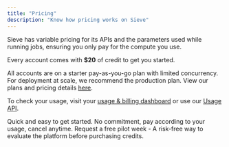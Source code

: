 ```yaml
---
title: "Pricing"
description: "Know how pricing works on Sieve"
---
```


Sieve has variable pricing for its APIs and the parameters used while running jobs, ensuring you only pay for the compute you use.

<Check>Every account comes with **\$20** of credit to get you started.</Check>

All accounts are on a starter pay-as-you-go plan with limited concurrency. For deployment at scale, we recommend the production plan.
View our plans and pricing details [here](https://www.sievedata.com/pricing).

To check your usage, visit your [usage & billing dashboard](https://www.sievedata.com/dashboard/usage) or use our [Usage API](/reference-v2/api/get-total-usage).

<CardGroup cols={2}>
  <Card
    title="Pay as you go"
    icon="credit-card"
    iconType="duotone"
    color="#7240ff"
    href="https://www.sievedata.com/dashboard/settings/billing"
  >
    Quick and easy to get started. No commitment, pay according to your usage,
    cancel anytime.
  </Card>
  <Card
    title="Evaluating Sieve for production?"
    icon="server"
    iconType="duotone"
    color="#7240ff"
    href="https://cal.com/team/sieve/sieve-pilot?overlayCalendar=true"
  >
    Request a free pilot week - A risk-free way to evaluate the platform before
    purchasing credits.
  </Card>
</CardGroup>
